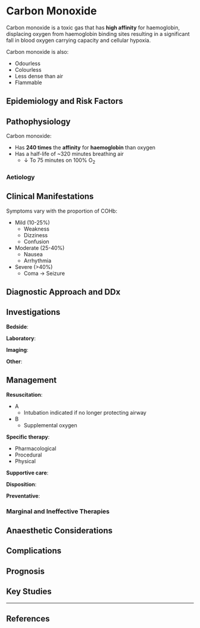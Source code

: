 # Carbon Monoxide

Carbon monoxide is a toxic gas that has **high affinity** for haemoglobin, displacing oxygen from haemoglobin binding sites resulting in a significant fall in blood oxygen carrying capacity and cellular hypoxia.

:::column-margin
Carbon monoxide is also:

* Odourless
* Colourless
* Less dense than air
* Flammable
:::

## Epidemiology and Risk Factors

## Pathophysiology

Carbon monoxide:

* Has **240 times** the **affinity** for **haemoglobin** than oxygen
* Has a half-life of ~320 minutes breathing air
	* ↓ To 75 minutes on 100% O~2~

### Aetiology

## Clinical Manifestations

Symptoms vary with the proportion of COHb:

* Mild (10-25%)
	* Weakness
	* Dizziness
	* Confusion
* Moderate (25-40%)
	* Nausea
	* Arrhythmia
* Severe (>40%)
	* Coma → Seizure

## Diagnostic Approach and DDx

## Investigations

**Bedside**:

**Laboratory**:

**Imaging**:

**Other**:

## Management

**Resuscitation**:

* A
	* Intubation indicated if no longer protecting airway
* B
	* Supplemental oxygen

**Specific therapy**:

* Pharmacological
* Procedural
* Physical

**Supportive care**:

**Disposition**:

**Preventative**:


### Marginal and Ineffective Therapies

## Anaesthetic Considerations

## Complications

## Prognosis

## Key Studies


---

## References